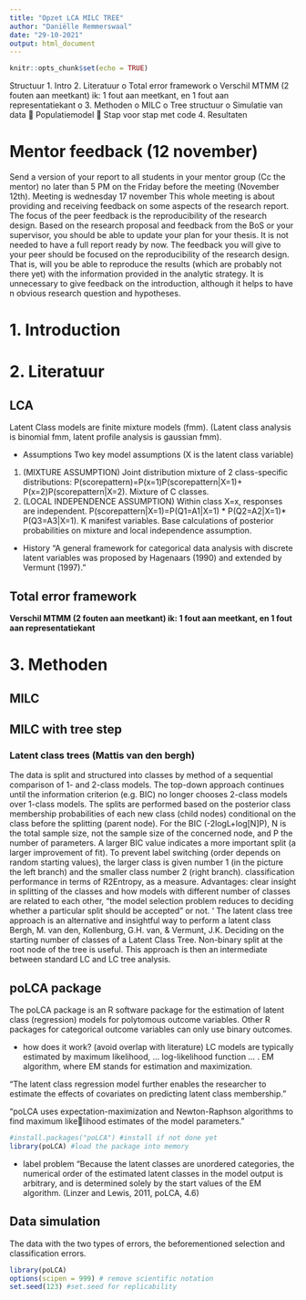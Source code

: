 ```yaml
---
title: "Opzet LCA MILC TREE"
author: "Daniëlle Remmerswaal"
date: "29-10-2021"
output: html_document
---
```


```r
knitr::opts_chunk$set(echo = TRUE)
```
Structuur
1.	Intro
2.	Literatuur
  o	Total error framework 
  o	Verschil MTMM (2 fouten aan meetkant) ik: 1 fout aan meetkant, en 1 fout aan representatiekant
  o	
3.	Methoden
  o	MILC
  o	Tree structuur
  o	Simulatie van data
    	Populatiemodel 
    	Stap voor stap met code
4.	Resultaten



# Mentor feedback (12 november)
Send a version of your report to all students in your mentor group (Cc the mentor) no later than 5 PM on the Friday before the meeting (November 12th). Meeting is wednesday 17 november 
This whole meeting is about providing and receiving feedback on some aspects of the research report. The focus of the peer feedback is the reproducibility of the research design. Based on the research proposal and feedback from the BoS or your supervisor, you should be able to update your plan for your thesis. It is not needed to have a full report ready by now. The feedback you will give to your peer should be focused on the reproducibility of the research design. That is, will you be able to reproduce the results (which are probably not there yet) with the information provided in the analytic strategy.  It is unnecessary to give feedback on the introduction, although it helps to have n obvious research question and hypotheses.


# 1. Introduction

# 2.	Literatuur

## LCA
Latent Class models are finite mixture models (fmm). (Latent class analysis is binomial fmm, latent profile analysis is gaussian fmm).

* Assumptions
Two key model assumptions (X is the latent class variable) 
1. (MIXTURE ASSUMPTION) Joint distribution mixture of 2 class-specific distributions: P(scorepattern)=P(x=1)P(scorepattern|X=1)+ P(x=2)P(scorepattern|X=2). Mixture of C classes. 
2. (LOCAL INDEPENDENCE ASSUMPTION) Within class X=x, responses are independent. P(scorepattern|X=1)=P(Q1=A1|X=1) * P(Q2=A2|X=1)* P(Q3=A3|X=1). K manifest variables.
Base calculations of posterior probabilities on mixture and local independence assumption. 


* History
“A general framework for categorical data analysis with discrete latent variables was proposed by Hagenaars (1990) and extended by Vermunt (1997).”

##	Total error framework 

**Verschil MTMM (2 fouten aan meetkant) ik: 1 fout aan meetkant, en 1 fout aan representatiekant**

# 3. Methoden 
## MILC

## MILC with tree step

### Latent class trees (Mattis van den bergh)
The data is split and structured into classes by method of a sequential comparison of 1- and 2-class models. The top-down approach continues until the information criterion (e.g. BIC) no longer chooses 2-class models over 1-class models. The splits are performed based on the posterior class membership probabilities of each new class (child nodes) conditional on the class before the splitting (parent node). For the BIC (-2logL+log[N]P), N is the total sample size, not the sample size of the concerned node, and P the number of parameters. A larger BIC value indicates a more important split (a larger improvement of fit). 
To prevent label switching (order depends on random starting values), the larger class is given number 1 (in the picture the left branch) and the smaller class number 2 (right branch). 
classification performance in terms of R2Entropy, as a measure.
Advantages: clear insight in splitting of the classes and how models with different number of classes are related to each other, “the model selection problem reduces to deciding whether a particular split should be accepted” or not. ‘
The latent class tree approach is an alternative and insightful way to perform a latent class
Bergh, M. van den, Kollenburg, G.H. van, & Vermunt, J.K. Deciding on the starting number of classes of a Latent Class Tree.
Non-binary split at the root node of the tree is useful. This approach is then an intermediate between standard LC and LC tree analysis. 

## poLCA package
The poLCA package is an R software package for the estimation of latent class (regression) models for polytomous outcome variables. Other R packages for categorical outcome variables can only use binary outcomes. 

* how does it work? (avoid overlap with literature) LC models are typically estimated by maximum likelihood, … log-likelihood function … .  EM algorithm, where EM stands for estimation and maximization. 


"The latent class regression model further enables the researcher to estimate the effects of covariates on predicting latent class membership."

"poLCA uses expectation-maximization and Newton-Raphson algorithms to find maximum likelihood estimates of the model parameters."

```r
#install.packages("poLCA") #install if not done yet
library(poLCA) #load the package into memory
```


* label problem 
"Because the latent classes are unordered categories, the numerical order of the estimated latent classes in the model output is arbitrary, and is determined solely by the start values of the EM algorithm. (Linzer and Lewis, 2011, poLCA, 4.6)

## Data simulation  


The data with the two types of errors, the beforementioned selection and classification errors. 
```r
library(poLCA) 
options(scipen = 999) # remove scientific notation
set.seed(123) #set.seed for replicability
```




